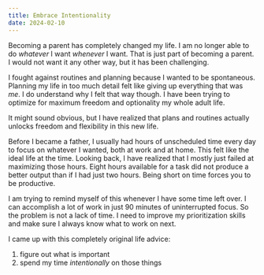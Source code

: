```yaml
---
title: Embrace Intentionality
date: 2024-02-10
---
```


Becoming a parent has completely changed my life. I am no longer able to do _whatever_ I want _whenever_ I want. That is just part of becoming a parent. I would not want it any other way, but it has been challenging.

I fought against routines and planning because I wanted to be spontaneous. Planning my life in too much detail felt like giving up everything that was _me_. I do understand why I felt that way though. I have been trying to optimize for maximum freedom and optionality my whole adult life.

It might sound obvious, but I have realized that plans and routines actually unlocks freedom and flexibility in this new life.

Before I became a father, I usually had hours of unscheduled time every day to focus on whatever I wanted, both at work and at home. This felt like the ideal life at the time. Looking back, I have realized that I mostly just failed at maximizing those hours. Eight hours available for a task did not produce a better output than if I had just two hours. Being short on time forces you to be productive.

I am trying to remind myself of this whenever I have some time left over. I can accomplish a lot of work in just 90 minutes of uninterrupted focus. So the problem is not a lack of time. I need to improve my prioritization skills and make sure I always know what to work on next.

I came up with this completely original life advice:

1. figure out what is important
2. spend my time _intentionally_ on those things
